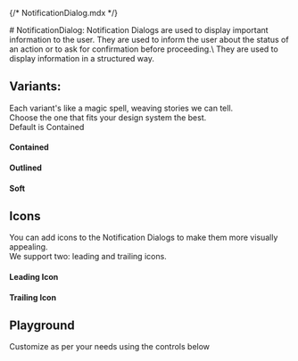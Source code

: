 {/* NotificationDialog.mdx */}

<Meta of={NotificationDialogStories} name="Docs" />
# NotificationDialog:
Notification Dialogs are used to display important information to the user. They
are used to inform the user about the status of an action or to ask for
confirmation before proceeding.\
They are used to display information in a
structured way.

## Variants:
Each variant's like a magic spell, weaving stories we can tell.\
Choose the one that fits your design system the best.\
Default is Contained

#### Contained
<Canvas of={NotificationDialogStories.Contained} />

#### Outlined

<Canvas of={NotificationDialogStories.Outlined} />

#### Soft

<Canvas of={NotificationDialogStories.Soft} />


## Icons
You can add icons to the Notification Dialogs to make them more visually appealing.\
We support two: leading and trailing icons.

#### Leading Icon
<Canvas of={NotificationDialogStories.LeadingIcon}/>

#### Trailing Icon
<Canvas of={NotificationDialogStories.TrailingIcon}/>

## Playground

Customize as per your needs using the controls below

<Canvas of={NotificationDialogStories.Playground} />
<Controls of={NotificationDialogStories.Playground} />

